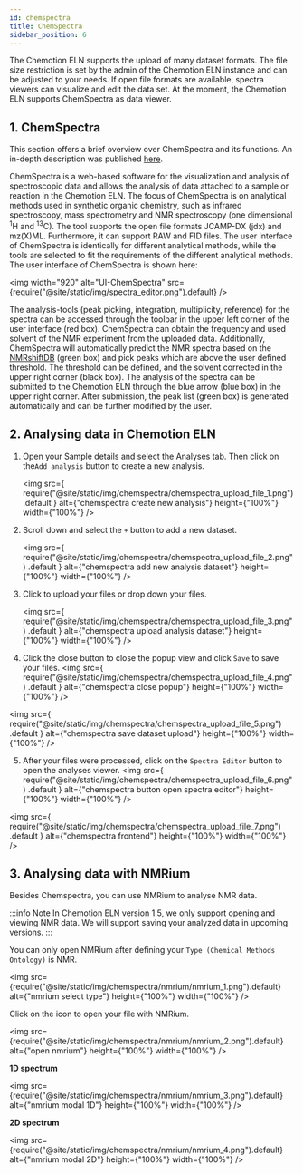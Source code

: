 ```yaml
---
id: chemspectra
title: ChemSpectra
sidebar_position: 6
---
```


The Chemotion ELN supports the upload of many dataset formats.
The file size restriction is set by the admin of the Chemotion ELN instance and can be adjusted to your needs.
If open file formats are available, spectra viewers can visualize and edit the data set.
At the moment, the Chemotion ELN supports ChemSpectra as data viewer.

## 1. ChemSpectra

This section offers a brief overview over ChemSpectra and its functions.
An in-depth description was published [here](https://doi.org/10.1186/s13321-020-00481-0).

ChemSpectra is a web-based software for the visualization and analysis of spectroscopic data
and allows the analysis of data attached to a sample or reaction in the Chemotion ELN.
The focus of ChemSpectra is on analytical methods used in synthetic organic chemistry,
such as infrared spectroscopy,
mass spectrometry and NMR spectroscopy (one dimensional <sup>1</sup>H and <sup>13</sup>C).
The tool supports the open file formats JCAMP-DX (jdx) and mz(X)ML.
Furthermore, it can support RAW and FID files.
The user interface of ChemSpectra is identically for different analytical methods,
while the tools are selected to fit the requirements of the different analytical methods.
The user interface of ChemSpectra is shown here:

<img
  width="920"
  alt="UI-ChemSpectra"
  src={require("@site/static/img/spectra_editor.png").default}
/>

The analysis-tools (peak picking, integration, multiplicity, reference) for the spectra
can be accessed through the toolbar in the upper left corner of the user interface (red box).
ChemSpectra can obtain the frequency and used solvent of the NMR experiment from the uploaded data.
Additionally, ChemSpectra will automatically predict the NMR spectra based on the
[NMRshiftDB](https://nmrshiftdb.nmr.uni-koeln.de) (green box) and pick peaks
which are above the user defined threshold. The threshold can be defined,
and the solvent corrected in the upper right corner (black box).
The analysis of the spectra can be submitted to the Chemotion ELN through the blue arrow (blue box)
in the upper right corner. After submission, the peak list (green box) is generated automatically and
can be further modified by the user.

## 2. Analysing data in Chemotion ELN

1. Open your Sample details and select the Analyses tab. Then click on the`Add analysis` button to create a new analysis.

   <img
     src={
       require("@site/static/img/chemspectra/chemspectra_upload_file_1.png")
         .default
     }
     alt={"chemspectra create new analysis"}
     height={"100%"}
     width={"100%"}
   />

2. Scroll down and select the `+` button to add a new dataset.

   <img
     src={
       require("@site/static/img/chemspectra/chemspectra_upload_file_2.png")
         .default
     }
     alt={"chemspectra add new analysis dataset"}
     height={"100%"}
     width={"100%"}
   />

3. Click to upload your files or drop down your files.

   <img
     src={
       require("@site/static/img/chemspectra/chemspectra_upload_file_3.png")
         .default
     }
     alt={"chemspectra upload analysis dataset"}
     height={"100%"}
     width={"100%"}
   />

4. Click the close button to close the popup view and click `Save` to save your files.
   <img
     src={
       require("@site/static/img/chemspectra/chemspectra_upload_file_4.png")
         .default
     }
     alt={"chemspectra close popup"}
     height={"100%"}
     width={"100%"}
   />

<img
  src={
    require("@site/static/img/chemspectra/chemspectra_upload_file_5.png")
      .default
  }
  alt={"chemspectra save dataset upload"}
  height={"100%"}
  width={"100%"}
/>

5. After your files were processed, click on the `Spectra Editor` button to open the analyses viewer.
   <img
     src={
       require("@site/static/img/chemspectra/chemspectra_upload_file_6.png")
         .default
     }
     alt={"chemspectra button open spectra editor"}
     height={"100%"}
     width={"100%"}
   />

<img
  src={
    require("@site/static/img/chemspectra/chemspectra_upload_file_7.png")
      .default
  }
  alt={"chemspectra frontend"}
  height={"100%"}
  width={"100%"}
/>

## 3. Analysing data with NMRium

Besides Chemspectra, you can use NMRium to analyse NMR data.

:::info Note
In Chemotion ELN version 1.5, we only support opening and viewing NMR data.
We will support saving your analyzed data in upcoming versions.
:::

You can only open NMRium after defining your `Type (Chemical Methods Ontology)` is NMR.

<img
  src={require("@site/static/img/chemspectra/nmrium/nmrium_1.png").default}
  alt={"nmrium select type"}
  height={"100%"}
  width={"100%"}
/>

Click on the icon to open your file with NMRium.

<img
  src={require("@site/static/img/chemspectra/nmrium/nmrium_2.png").default}
  alt={"open nmrium"}
  height={"100%"}
  width={"100%"}
/>

**1D spectrum**

<img
  src={require("@site/static/img/chemspectra/nmrium/nmrium_3.png").default}
  alt={"nmrium modal 1D"}
  height={"100%"}
  width={"100%"}
/>

**2D spectrum**

<img
  src={require("@site/static/img/chemspectra/nmrium/nmrium_4.png").default}
  alt={"nmrium modal 2D"}
  height={"100%"}
  width={"100%"}
/>
